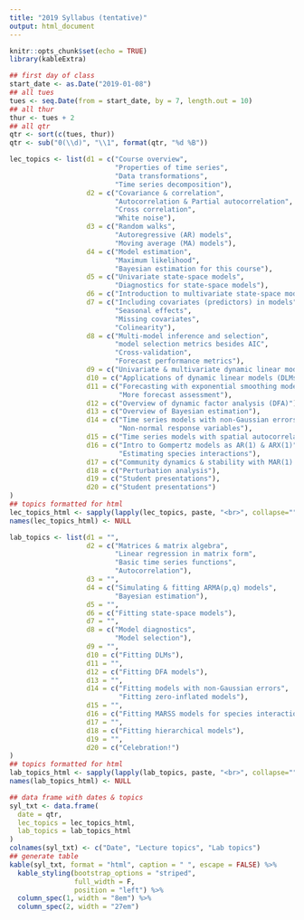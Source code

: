 ```yaml
---
title: "2019 Syllabus (tentative)"
output: html_document
---
```


```r
knitr::opts_chunk$set(echo = TRUE)
library(kableExtra)
```

```r
## first day of class
start_date <- as.Date("2019-01-08")
## all tues
tues <- seq.Date(from = start_date, by = 7, length.out = 10)
## all thur
thur <- tues + 2
## all qtr
qtr <- sort(c(tues, thur))
qtr <- sub("0(\\d)", "\\1", format(qtr, "%d %B"))
```

```r
lec_topics <- list(d1 = c("Course overview",
                          "Properties of time series",
                          "Data transformations",
                          "Time series decomposition"),
                   d2 = c("Covariance & correlation",
                          "Autocorrelation & Partial autocorrelation",
                          "Cross correlation",
                          "White noise"),
                   d3 = c("Random walks",
                          "Autoregressive (AR) models",
                          "Moving average (MA) models"),
                   d4 = c("Model estimation",
                          "Maximum likelihood",
                          "Bayesian estimation for this course"),
                   d5 = c("Univariate state-space models",
                          "Diagnostics for state-space models"),
                   d6 = c("Introduction to multivariate state-space models"),
                   d7 = c("Including covariates (predictors) in models",
                          "Seasonal effects",
                          "Missing covariates",
                          "Colinearity"),
                   d8 = c("Multi-model inference and selection",
                          "model selection metrics besides AIC",
                          "Cross-validation",
                          "Forecast performance metrics"),
                   d9 = c("Univariate & multivariate dynamic linear models (DLMs)"),
                   d10 = c("Applications of dynamic linear models (DLMs)"),
                   d11 = c("Forecasting with exponential smoothing models",
                           "More forecast assessment"),
                   d12 = c("Overview of dynamic factor analysis (DFA)"),
                   d13 = c("Overview of Bayesian estimation"),
                   d14 = c("Time series models with non-Gaussian errors",
                           "Non-normal response variables"),
                   d15 = c("Time series models with spatial autocorrelation"),
                   d16 = c("Intro to Gompertz models as AR(1) & ARX(1)",
                           "Estimating species interactions"),
                   d17 = c("Community dynamics & stability with MAR(1) models"),
                   d18 = c("Perturbation analysis"),
                   d19 = c("Student presentations"),
                   d20 = c("Student presentations")
)
## topics formatted for html
lec_topics_html <- sapply(lapply(lec_topics, paste, "<br>", collapse=""), c)
names(lec_topics_html) <- NULL
```

```r
lab_topics <- list(d1 = "",
                   d2 = c("Matrices & matrix algebra",
                          "Linear regression in matrix form",
                          "Basic time series functions",
                          "Autocorrelation"),
                   d3 = "",
                   d4 = c("Simulating & fitting ARMA(p,q) models",
                          "Bayesian estimation"),
                   d5 = "",
                   d6 = c("Fitting state-space models"),
                   d7 = "",
                   d8 = c("Model diagnostics",
                          "Model selection"),
                   d9 = "",
                   d10 = c("Fitting DLMs"),
                   d11 = "",
                   d12 = c("Fitting DFA models"),
                   d13 = "",
                   d14 = c("Fitting models with non-Gaussian errors",
                           "Fitting zero-inflated models"),
                   d15 = "",
                   d16 = c("Fitting MARSS models for species interactions"),
                   d17 = "",
                   d18 = c("Fitting hierarchical models"),
                   d19 = "",
                   d20 = c("Celebration!")
)
## topics formatted for html
lab_topics_html <- sapply(lapply(lab_topics, paste, "<br>", collapse=""), c)
names(lab_topics_html) <- NULL
```

```r
## data frame with dates & topics
syl_txt <- data.frame(
  date = qtr,
  lec_topics = lec_topics_html,
  lab_topics = lab_topics_html
)
colnames(syl_txt) <- c("Date", "Lecture topics", "Lab topics")
## generate table
kable(syl_txt, format = "html", caption = " ", escape = FALSE) %>%
  kable_styling(bootstrap_options = "striped",
                full_width = F,
                position = "left") %>%
  column_spec(1, width = "8em") %>%
  column_spec(2, width = "27em")
```
